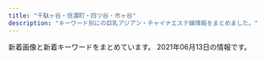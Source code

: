 ```yaml
---
title: "千駄ヶ谷・信濃町・四ツ谷・市ヶ谷"
description: "キーワード別にの巨乳アジアン・チャイナエステ嬢情報をまとめました。"
---
```


新着画像と新着キーワードをまとめています。
2021年06月13日の情報です。

<DmmAffiliateIns />
<KeywordTable
  shops={
    [
    {
        "img_links": [
            "http://l-rlx.com/images/index_03.jpg",
            "http://l-rlx.com/images/index_05.jpg",
            "http://l-rlx.com/images/index_07.jpg",
            "http://l-rlx.com/images/index_17.jpg",
            "http://l-rlx.com/s/uploads/01.jpg",
            "http://l-rlx.com/s/uploads/02.jpg",
            "http://l-rlx.com/girl/08.jpg",
            "http://l-rlx.com/s/image/nav_manga.png",
            "http://l-rlx.com/s/uploads/03.jpg",
            "http://l-rlx.com/s/image/nav_cast.png",
            "http://l-rlx.com/s/uploads/09.jpg",
            "http://l-rlx.com/s/images/tel.png",
            "http://l-rlx.com/girl/00.jpg",
            "http://l-rlx.com/s/image/nav_top.png",
            "http://l-rlx.com/images/index_02.jpg",
            "http://l-rlx.com/girl/02.jpg",
            "http://l-rlx.com/images/02.jpg",
            "http://l-rlx.com/s/uploads/06.jpg",
            "http://l-rlx.com/images/03.jpg",
            "http://l-rlx.com/s/uploads/08.jpg",
            "http://l-rlx.com/s/images/slider/prev.png",
            "http://l-rlx.com/s/uploads/07.jpg",
            "http://l-rlx.com/girl/05.jpg",
            "http://l-rlx.com/girl/07.jpg",
            "http://l-rlx.com/images/info.jpg",
            "http://l-rlx.com/s/images/okubokomachi.jpg",
            "http://l-rlx.com/girl/04.jpg",
            "http://l-rlx.com/s/images/service_01.png",
            "http://l-rlx.com/girl/03.jpg",
            "http://l-rlx.com/s/images/slider/1.jpg",
            "http://l-rlx.com/s/images/top_2.jpg",
            "http://l-rlx.com/girl/09.jpg",
            "http://l-rlx.com/images/rec.jpg",
            "http://l-rlx.com/images/index_06.jpg",
            "http://l-rlx.com/s/images/iphone.png",
            "http://l-rlx.com/s/uploads/05.jpg",
            "http://l-rlx.com/s/image/nav_sys.png",
            "http://l-rlx.com/s/images/slider/2.jpg",
            "http://l-rlx.com/images/rec_09.jpg",
            "http://l-rlx.com/images/index_16.jpg",
            "http://l-rlx.com/images/01.jpg",
            "http://l-rlx.com/images/index_14.jpg",
            "http://l-rlx.com/images/info_09.jpg",
            "http://l-rlx.com/s/images/t3.jpg",
            "http://l-rlx.com/images/index_01.jpg",
            "http://l-rlx.com/s/uploads/010.jpg",
            "http://l-rlx.com/images/index_21.jpg",
            "http://l-rlx.com/s/images/t2.jpg",
            "http://l-rlx.com/s/images/service_03.png",
            "http://l-rlx.com/images/index_12.jpg",
            "http://l-rlx.com/s/images/pc.png",
            "http://l-rlx.com/s/images/t4.jpg",
            "http://l-rlx.com/s/images/service_07.png",
            "http://l-rlx.com/s/image/nav_topics.png",
            "http://l-rlx.com/images/index_04.jpg",
            "http://l-rlx.com/s/images/slider/3.jpg",
            "http://l-rlx.com/s/uploads/04.jpg",
            "http://l-rlx.com/images/index_20.jpg",
            "http://l-rlx.com/s/images/t1.jpg",
            "http://l-rlx.com/images/staff_09.jpg",
            "http://l-rlx.com/s/image/nav_hotel.png",
            "http://l-rlx.com/girl/01.jpg",
            "http://l-rlx.com/images/sub_09.jpg",
            "http://l-rlx.com/s/images/slider/next.png"
        ],
        "name": "\u30aa\u30fc\u30ed\u30e9",
        "keywords": {
            "95": 2,
            "85": 4,
            "84": 2,
            "87": 4,
            "D": 6,
            "86": 4,
            "88": 2,
            "C": 17
        },
        "url": "http://l-rlx.com/",
        "station": "\u56db\u8c37\u4e09\u4e01\u76ee\u99c52\u756a\u53e3"
    },
    {
        "keywords": {
            "C": 12
        },
        "img_links": [
            "http://visirala.xyz/static/picture/campaign_ani.png",
            "http://visirala.xyz/static/picture/head.png",
            "http://visirala.xyz/static/picture/ttl_wnew.png",
            "http://visirala.xyz/uploads/210609/1-2106091K4592c.jpg",
            "http://visirala.xyz/static/picture/ttl_mobile.png",
            "http://visirala.xyz/static/picture/ttl_pickup.png",
            "http://visirala.xyz/uploads/210609/1-2106091K62S10.jpg",
            "http://visirala.xyz/uploads/210609/1-2106091K524457.jpg",
            "http://visirala.xyz/uploads/210609/1-2106091K424191.jpg",
            "http://visirala.xyz/static/picture/ttl_girls.png",
            "http://visirala.xyz/static/picture/ttl_staff.png",
            "http://visirala.xyz/uploads/210609/1-2106091K60Ba.jpg"
        ],
        "station": "\u56db\u8c37\u4e09\u4e01\u76ee\u99c52\u756a\u53e3",
        "url": "http://visirala.xyz/",
        "name": "\u5922\u306e\u90e8\u5c4b"
    },
    {
        "url": "http://e-yotsuya.net/",
        "img_links": [
            "http://e-yotsuya.net/images/top2.png",
            "http://e-yotsuya.net/images/g6.jpg",
            "http://e-yotsuya.net/images/g5.jpg",
            "http://e-yotsuya.net/images/mobile.png",
            "http://e-yotsuya.net/images/g3.jpg",
            "http://e-yotsuya.net/images/news-tit1.jpg",
            "http://e-yotsuya.net/images/g9.jpg",
            "http://e-yotsuya.net/images/baner2.jpg",
            "http://e-yotsuya.net/images/g2.jpg",
            "http://e-yotsuya.net/images/g8.jpg",
            "http://e-yotsuya.net/images/top.jpg",
            "http://e-yotsuya.net/images/baner.jpg",
            "http://e-yotsuya.net/images/g7.jpg",
            "http://e-yotsuya.net/images/g4.jpg",
            "http://e-yotsuya.net/images/room.jpg",
            "http://e-yotsuya.net/images/tite-staff.jpg",
            "http://e-yotsuya.net/images/g1.jpg",
            "http://e-yotsuya.net/images/news-tit.png",
            "http://e-yotsuya.net/images/tite-staff1.jpg"
        ],
        "keywords": {
            "C": 14
        },
        "name": "\u30b9\u30de\u30a4\u30eb",
        "station": "JR\u56db\u30c4\u8c37\u99c5\u8d64\u5742\u53e3"
    },
    {
        "keywords": {},
        "img_links": [
            "http://e-rosa.net/images/te3.jpg",
            "http://e-rosa.net/images/004.jpg",
            "http://e-rosa.net/images/009.jpg",
            "http://e-rosa.net/images/ha.jpg",
            "http://e-rosa.net/images/misa1.jpg",
            "http://e-rosa.net/images/rimi.jpg",
            "http://e-rosa.net/images/g13.jpg",
            "http://e-rosa.net/images/rina0.jpg",
            "http://e-rosa.net/images/yuyu.jpg",
            "http://e-rosa.net/images/news_top.jpg",
            "http://e-rosa.net/images/sejutu6.jpg",
            "http://e-rosa.net/images/yuna.jpg",
            "http://e-rosa.net/images/right_bottom.png",
            "http://e-rosa.net/images/yuyi.jpg",
            "http://e-rosa.net/images/girl_03.png",
            "http://e-rosa.net/images/nei_01.png",
            "http://e-rosa.net/images/001.jpg",
            "http://e-rosa.net/images/girl_top.png",
            "http://e-rosa.net/images/meyi2.jpg",
            "http://e-rosa.net/images/pagetop.png",
            "http://e-rosa.net/images/002.jpg",
            "http://e-rosa.net/images/mio.jpg",
            "http://e-rosa.net/images/tite-magazine.png",
            "http://e-rosa.net/images/g1.jpg",
            "http://e-rosa.net/images/right_top.png",
            "http://e-rosa.net/images/te2.jpg",
            "http://e-rosa.net/images/tite-staff.png",
            "http://e-rosa.net/images/k1.jpg",
            "http://e-rosa.net/images/girl_01.png",
            "http://e-rosa.net/images/noimage.jpg",
            "http://e-rosa.net/images/meyi1.jpg",
            "http://e-rosa.net/images/mimi.jpg",
            "http://e-rosa.net/images/news_bottom.jpg",
            "http://e-rosa.net/images/sejutu2.jpg",
            "http://e-rosa.net/images/005.jpg",
            "http://e-rosa.net/images/nei_03.png",
            "http://e-rosa.net/images/grande.jpg",
            "http://e-rosa.net/images/access3.jpg",
            "http://e-rosa.net/images/gg1.png",
            "http://e-rosa.net/images/te1.jpg",
            "http://e-rosa.net/images/yuri.jpg",
            "http://e-rosa.net/images/aya2.jpg",
            "http://e-rosa.net/images/rina1.jpg",
            "http://e-rosa.net/images/aya1.jpg",
            "http://e-rosa.net/images/girlx_top.png",
            "http://e-rosa.net/images/006.jpg",
            "http://e-rosa.net/images/003.jpg",
            "http://e-rosa.net/images/haruka.jpg",
            "http://e-rosa.net/images/sejutu1.jpg",
            "http://e-rosa.net/images/sejutu5.jpg",
            "http://e-rosa.net/images/ayaka.jpg",
            "http://e-rosa.net/images/rina2.jpg",
            "http://e-rosa.net/images/tite-link.png",
            "http://e-rosa.net/images/ddd.jpg",
            "http://e-rosa.net/images/risa.jpg"
        ],
        "station": "\u56db\u8c37\u4e09\u4e01\u76ee\u99c52\u756a",
        "url": "http://e-rosa.net/",
        "name": "ROSA"
    },
    {
        "station": "\u9eb9\u753a\u99c51\u756a\u51fa\u53e3",
        "name": "Moon",
        "url": "http://xn--vckg5a9gug.in.net/",
        "img_links": [
            "http://xn--vckg5a9gug.in.net/images/cg04.jpg",
            "http://xn--vckg5a9gug.in.net/images/cg02.jpg",
            "http://xn--vckg5a9gug.in.net/images/fla.jpg",
            "http://xn--vckg5a9gug.in.net/images/tit5.jpg",
            "http://xn--vckg5a9gug.in.net/images/tit3.jpg",
            "http://xn--vckg5a9gug.in.net/link/menlog.jpg",
            "http://xn--vckg5a9gug.in.net/images/tit1.jpg",
            "http://xn--vckg5a9gug.in.net/images/cg01.jpg",
            "http://xn--vckg5a9gug.in.net/images/top.jpg",
            "http://xn--vckg5a9gug.in.net/images/fbf.jpg",
            "http://xn--vckg5a9gug.in.net/images/tit4.jpg",
            "http://xn--vckg5a9gug.in.net/images/fbt.jpg",
            "http://xn--vckg5a9gug.in.net/images/sys.jpg",
            "http://xn--vckg5a9gug.in.net/images/cg03.jpg",
            "http://xn--vckg5a9gug.in.net/images/tit2.jpg",
            "http://xn--vckg5a9gug.in.net/images/no.png"
        ],
        "keywords": {
            "85": 1,
            "D": 4,
            "86": 3
        }
    },
    {
        "keywords": {
            "\u30bb\u30af\u30b7\u30fc": 2,
            "C": 30,
            "D": 15,
            "E": 3
        },
        "img_links": [
            "https://juno-esthe.tokyo/wp-content/themes/este/img/top-img03.png",
            "https://juno-esthe.tokyo/wp-content/uploads/2021/02/3121tiramisu.jpg",
            "https://juno-esthe.tokyo/wp-content/uploads/2021/02/3456utiramisu.jpg",
            "https://juno-esthe.tokyo/wp-content/uploads/2021/04/87612tiramisu.jpg",
            "https://juno-esthe.tokyo/wp-content/themes/este/img/tel_header.png",
            "https://juno-esthe.tokyo/wp-content/themes/este/img/top-img05.png",
            "https://juno-esthe.tokyo/wp-content/uploads/2021/02/567tiramisu.jpg",
            "https://juno-esthe.tokyo/wp-content/uploads/2021/02/8estrdyfugi.jpg",
            "https://juno-esthe.tokyo/wp-content/uploads/2021/02/90876satiramisu.jpg",
            "https://juno-esthe.tokyo/wp-content/themes/este/img/top-img04.png",
            "https://juno-esthe.tokyo/wp-content/uploads/2021/04/8971tiramisu.jpg",
            "https://juno-esthe.tokyo/wp-content/themes/este/img/top-img01.png",
            "https://juno-esthe.tokyo/wp-content/uploads/2021/02/1tiramisu-1.jpg",
            "https://juno-esthe.tokyo/wp-content/uploads/2021/02/12345678tiramisu.jpg",
            "https://juno-esthe.tokyo/wp-content/themes/este/img/3.jpg",
            "https://juno-esthe.tokyo/wp-content/themes/este/img/4.jpg",
            "https://juno-esthe.tokyo/wp-content/themes/este/img/top-img02.png",
            "https://juno-esthe.tokyo/wp-content/uploads/2021/03/1tiramisu.jpg",
            "https://juno-esthe.tokyo/wp-content/themes/este/img/2.jpg",
            "https://juno-esthe.tokyo/wp-content/uploads/2021/04/89762517tiramisu.jpg",
            "https://juno-esthe.tokyo/wp-content/uploads/2021/06/8765126789tiramisu.jpg",
            "https://juno-esthe.tokyo/wp-content/uploads/2021/02/78621tiramisu.jpg",
            "https://juno-esthe.tokyo/wp-content/themes/este/img/call.png",
            "https://juno-esthe.tokyo/wp-content/uploads/2021/03/4567tiramisu.jpg",
            "https://juno-esthe.tokyo/wp-content/uploads/2021/03/31tiramisu.jpg",
            "https://juno-esthe.tokyo/wp-content/themes/este/img/tel_footer.png",
            "https://juno-esthe.tokyo/wp-content/uploads/2021/02/876251tiramisu.jpg",
            "https://juno-esthe.tokyo/wp-content/themes/este/img/1.jpg"
        ],
        "station": "\u56db\u30c4\u8c37\u99c52\u756a\u53e3",
        "url": "https://juno-esthe.tokyo/",
        "name": "\u30c6\u30a3\u30e9\u30df\u30b9"
    },
    {
        "keywords": {
            "C": 12,
            "86": 2,
            "D": 5,
            "84": 2,
            "85": 4
        },
        "url": "http://1819-kizuna.work/",
        "station": "\u56db\u8c37\u4e09\u4e01\u76ee\u99c53\u756a\u51fa\u53e3",
        "name": "1819\uff5e\u7d46",
        "img_links": [
            "http://1819-kizuna.work/img/st030.jpg",
            "http://1819-kizuna.work/i/img/st032.jpg",
            "http://1819-kizuna.work/i/img/r2.jpg",
            "http://1819-kizuna.work/img/st30.jpg",
            "http://1819-kizuna.work/img/1F431.png",
            "http://1819-kizuna.work/img/1F33C.png",
            "http://1819-kizuna.work/img/st24.jpg",
            "http://1819-kizuna.work/i/img/jk.jpg",
            "http://1819-kizuna.work/img/s25.jpg",
            "http://1819-kizuna.work/img/skr.png",
            "http://1819-kizuna.work/i/img/s1.jpg",
            "http://1819-kizuna.work/i/img/s3.jpg",
            "http://1819-kizuna.work/i/img/st25.jpg",
            "http://1819-kizuna.work/img/1F339.png",
            "http://1819-kizuna.work/i/img/st030.jpg",
            "http://1819-kizuna.work/img/jk.jpg",
            "http://1819-kizuna.work/i/img/st033.jpg",
            "http://1819-kizuna.work/img/1F60A.png",
            "http://1819-kizuna.work/img/s30.jpg",
            "http://1819-kizuna.work/img/1F353.png",
            "http://1819-kizuna.work/img/st032.jpg",
            "http://1819-kizuna.work/img/st25.jpg",
            "http://1819-kizuna.work/img/s33.jpg",
            "http://1819-kizuna.work/i/img/st32.jpg",
            "http://1819-kizuna.work/img/1F351.png",
            "http://1819-kizuna.work/img/st33.jpg",
            "http://1819-kizuna.work/i/img/st24.jpg",
            "http://1819-kizuna.work/img/botton.jpg",
            "http://1819-kizuna.work/img/bottom.jpg",
            "http://1819-kizuna.work/i/img/st024.jpg",
            "http://1819-kizuna.work/img/s24.jpg",
            "http://1819-kizuna.work/i/img/st33.jpg",
            "http://1819-kizuna.work/img/fla.jpg",
            "http://1819-kizuna.work/img/st32.jpg",
            "http://1819-kizuna.work/i/img/st30.jpg",
            "http://1819-kizuna.work/i/img/s6.jpg",
            "http://1819-kizuna.work/i/img/r1.jpg",
            "http://1819-kizuna.work/i/img/s5.jpg",
            "http://1819-kizuna.work/img/mo.png",
            "http://1819-kizuna.work/i/img/skr.png",
            "http://1819-kizuna.work/i/img/r4.jpg",
            "http://1819-kizuna.work/img/s32.jpg",
            "http://1819-kizuna.work/i/img/s4.jpg",
            "http://1819-kizuna.work/img/st033.jpg",
            "http://1819-kizuna.work/i/img/s2.jpg",
            "http://1819-kizuna.work/img/st024.jpg",
            "http://1819-kizuna.work/i/img/r3.jpg"
        ]
    },
    {
        "keywords": {
            "86": 126,
            "87": 18,
            "84": 18,
            "82": 18,
            "D": 252,
            "85": 108,
            "83": 18,
            "C": 54
        },
        "img_links": [
            "http://aqua.jpn.cm/photos/sites/16/2021/03/2021032308500758.jpg",
            "http://aqua.jpn.cm/photos/sites/16/2018/01/2018011007031899.jpg",
            "http://aqua.jpn.cm/photos/sites/16/2020/09/2020091507031094.jpg",
            "http://aqua.jpn.cm/photos/sites/16/2018/01/2018011007032034.jpg",
            "http://aqua.jpn.cm/images/room2.jpg",
            "http://aqua.jpn.cm/images/1.jpg",
            "http://aqua.jpn.cm/photos/sites/16/2020/04/2020040301184076.jpg",
            "http://aqua.jpn.cm/photos/sites/16/2021/03/2021032308500056.jpg",
            "http://aqua.jpn.cm/photos/sites/16/2018/01/2018011007031662.jpg",
            "http://aqua.jpn.cm/images/room5.jpg",
            "http://aqua.jpn.cm/photos/sites/16/2021/03/2021030106235633.jpg",
            "http://aqua.jpn.cm/images/s_pick.png",
            "http://aqua.jpn.cm/photos/sites/16/2020/12/2020120208263886.jpg",
            "http://aqua.jpn.cm/images/mobile.jpg",
            "http://aqua.jpn.cm/photos/sites/16/2021/01/2021011401054262.jpg",
            "http://aqua.jpn.cm/images/2.jpg",
            "http://aqua.jpn.cm/images/s_news.jpg",
            "http://aqua.jpn.cm/images/room4.jpg",
            "http://aqua.jpn.cm/images/line.jpg",
            "http://aqua.jpn.cm/photos/sites/16/2019/03/2019031107062221.jpg",
            "http://aqua.jpn.cm/photos/sites/16/2020/03/2020030507254950.jpg",
            "http://aqua.jpn.cm/photos/sites/16/2020/10/2020100906522289.jpg",
            "http://aqua.jpn.cm/photos/sites/16/2020/10/2020100508293240.jpg",
            "http://aqua.jpn.cm/images/room1.jpg",
            "http://aqua.jpn.cm/photos/sites/16/2021/03/2021031006535594.jpg",
            "http://aqua.jpn.cm/images/3.jpg",
            "http://aqua.jpn.cm/images/s_staff.png",
            "http://aqua.jpn.cm/photos/sites/16/2018/01/2018013112184869.jpg",
            "http://aqua.jpn.cm/photos/sites/16/2018/05/2018052105590585.jpg",
            "http://aqua.jpn.cm/images/room3.jpg",
            "http://aqua.jpn.cm/photos/sites/16/2019/02/2019020108033676.jpg",
            "http://aqua.jpn.cm/images/top.png"
        ],
        "station": "\u56db\u8c37\u4e09\u4e01\u76ee\u99c52\u756a\u51fa\u53e3",
        "url": "http://aqua.jpn.cm/",
        "name": "\u5149\u540d"
    },
    {
        "keywords": {},
        "url": "http://lakulaku.info/",
        "station": "\u56db\u8c37\u4e09\u4e01\u76ee\u99c52\u756a",
        "img_links": [
            "http://lakulaku.info/images/staff/5-1.jpg",
            "http://lakulaku.info/images/mobile.png",
            "http://lakulaku.info/images/staff/5-2.jpg",
            "http://lakulaku.info/img/5-5.jpg",
            "http://lakulaku.info/images/staff/5-5.jpg",
            "http://lakulaku.info/images/staff/ai.jpg",
            "http://lakulaku.info/images/staff/5-4.jpg",
            "http://lakulaku.info/img/s06.jpg",
            "http://lakulaku.info/images/staff/5-3.jpg",
            "http://lakulaku.info/images/staff/nena.jpg",
            "http://lakulaku.info/img/5-4.jpg",
            "http://lakulaku.info/img/5-3.jpg",
            "http://lakulaku.info/images/staff/momo.jpg",
            "http://lakulaku.info/images/staff/rina.jpg",
            "http://lakulaku.info/images/top.jpg",
            "http://lakulaku.info/images/staff/ai-a.jpg",
            "http://lakulaku.info/images/titestaff.png",
            "http://lakulaku.info/img/5-2.jpg",
            "http://lakulaku.info/img/5-1.jpg",
            "http://lakulaku.info/images/staff/mari.jpg",
            "http://lakulaku.info/images/staff/sizuka.jpg",
            "http://lakulaku.info/images/newtit.png",
            "http://lakulaku.info/images/staff/s06.jpg",
            "http://lakulaku.info/swf/baner.jpg",
            "http://lakulaku.info/images/staff/yumi.jpg",
            "http://lakulaku.info/img/rina.jpg"
        ],
        "name": "\u767e\u5408"
    },
    {
        "name": "\u7652\u3057\u306e\u5c4b",
        "keywords": {},
        "img_links": [],
        "station": "\u56db\u8c37\u4e09\u4e01\u76ee\u99c52\u756a\u51fa\u53e3",
        "url": "http://bimajo.ies.fun/"
    }
]
}
/>
<DmmAffiliateScript />

